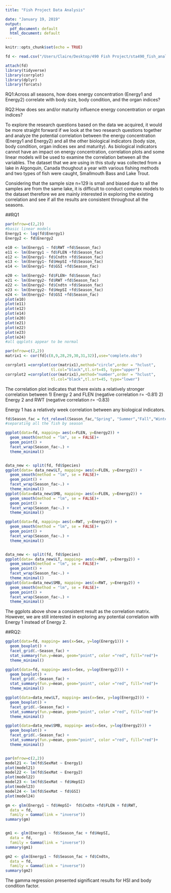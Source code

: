 ```yaml
---
title: "Fish Project Data Analysis"

date: "January 19, 2019"
output:
  pdf_document: default
  html_document: default
---
```


```r
knitr::opts_chunk$set(echo = TRUE)
```

```r
fd <- read.csv("/Users/Claire/Desktop/490 Fish Project/sta490_fish_analysis/CleanData_scripted.csv")

attach(fd)
library(tidyverse)
library(corrplot)
library(dplyr)
library(forcats)

```

RQ1:Across all seasons, how does energy concentration (Energy1 and Energy2) correlate with body size, body condition, and the organ indices?

RQ2:How does sex and/or maturity influence energy concentration or organ indices?


To explore the research questions based on the data we acquired, it would be more straight forward if we look at the two research questions together and analyze the potential correlation between the energy concentration (Energy1 and Energy2) and all the other biological indicators (body size, body condition, organ indices sex and maturity). As biological indicators cannot have an impact on energy concentration, correlation plots and some linear models will be used to examine the correlation between all the variables. The dataset that we are using in this study was collected from a lake in Algonquin, Canada thoughout a year with various fishing methods and two types of fish were caught, Smallmouth Bass and Lake Trout.

Considering that the sample size n=129 is small and biased due to all the samples are from the same lake, it is difficult to conduct complex models to the dataset therefore we are mainly interested in exploring the existing correlation and see if all the results are consistent throughout all the seasons.


##RQ1
```r
par(mfrow=c(2,2))
#basic linear models 
Energy1 <- log(fd$Energy1)
Energy2 <- fd$Energy2

e10 <- lm(Energy1 ~ fd$RWT +fd$Season_fac)
e11 <- lm(Energy1 ~ fd$FLEN +fd$Season_fac)
e12 <- lm(Energy1~ fd$Cndtn +fd$Season_fac)
e13 <- lm(Energy1~ fd$HepSI +fd$Season_fac)
e14 <- lm(Energy1~ fd$GSI +fd$Season_fac)

e20 <- lm(Energy2~ fd$FLEN+ fd$Season_fac)
e21 <- lm(Energy2~ fd$RWT +fd$Season_fac)
e22 <- lm(Energy2~ fd$Cndtn +fd$Season_fac)
e23 <- lm(Energy2~ fd$HepSI +fd$Season_fac)
e24 <- lm(Energy2~ fd$GSI +fd$Season_fac)
plot(e10)
plot(e11)
plot(e12)
plot(e14)
plot(e20)
plot(e21)
plot(e22)
plot(e23)
plot(e24)
#all qqplots appear to be normal
```

```r
par(mfrow=c(2,2))
matrix1 <- cor(fd[c(8,9,28,29,30,31,32)],use="complete.obs")

corrplot1 =corrplot(cor(matrix1),method="circle",order = "hclust",
                    tl.col="black",tl.srt=45, type="upper")
corrplot2 =corrplot(cor(matrix1),method="number",order = "hclust",
                    tl.col="black",tl.srt=45, type="lower")


```

The correlation plot indicates that there exists a relatively stronger correlation between 
1) Energy 2 and FLEN (negative correlation r= -0.81) 
2) Energy 2 and RWT (negative correlation r= -0.83)

Energy 1 has a relatively week correlation between any biological indicators.


```r
fd$Season_fac = fct_relevel(Season_fac,"Spring", "Summer","Fall","Winter")
#separating all the fish by season

ggplot(data=fd, mapping= aes(x=FLEN, y=Energy2)) +
  geom_smooth(method = "lm", se = FALSE)+
  geom_point() +
  facet_wrap(Season_fac~.) +
  theme_minimal() 


data_new <- split(fd, fd$Species)
ggplot(data= data_new$LT, mapping= aes(x=FLEN, y=Energy2)) +
  geom_smooth(method = "lm", se = FALSE)+
  geom_point() +
  facet_wrap(Season_fac~.) +
  theme_minimal() 
ggplot(data=data_new$SMB, mapping= aes(x=FLEN, y=Energy2)) +
  geom_smooth(method = "lm", se = FALSE)+
  geom_point() +
  facet_wrap(Season_fac~.) +
  theme_minimal() 


```
```r

ggplot(data=fd, mapping= aes(x=RWT, y=Energy2)) +
  geom_smooth(method = "lm", se = FALSE)+
  geom_point() +
  facet_wrap(Season_fac~.) +
  theme_minimal() 


data_new <- split(fd, fd$Species)
ggplot(data= data_new$LT, mapping= aes(x=RWT, y=Energy2)) +
  geom_smooth(method = "lm", se = FALSE)+
  geom_point() +
  facet_wrap(Season_fac~.) +
  theme_minimal() 
ggplot(data=data_new$SMB, mapping= aes(x=RWT, y=Energy2)) +
  geom_smooth(method = "lm", se = FALSE)+
  geom_point() +
  facet_wrap(Season_fac~.) +
  theme_minimal() 


```


The ggplots above show a consistent result as the correlation matrix. However, we are still interested in exploring any potential correlation with Energy 1 instead of Energy 2.

##RQ2:

```r


ggplot(data=fd, mapping= aes(x=Sex, y=log(Energy1))) +
  geom_boxplot() +
  facet_grid(.~Season_fac) +
  stat_summary(fun.y=mean, geom="point", color ="red", fill="red")+
  theme_minimal()

ggplot(data=fd, mapping= aes(x=Sex, y=log(Energy2))) +
  geom_boxplot() +
  facet_grid(.~Season_fac) +
  stat_summary(fun.y=mean, geom="point", color ="red", fill="red")+
  theme_minimal()

ggplot(data=data_new$LT, mapping= aes(x=Sex, y=log(Energy2))) +
  geom_boxplot() +
  facet_grid(.~Season_fac) +
  stat_summary(fun.y=mean, geom="point", color ="red", fill="red")+
  theme_minimal()

ggplot(data=data_new$SMB, mapping= aes(x=Sex, y=log(Energy2))) +
  geom_boxplot() +
  facet_grid(.~Season_fac) +
  stat_summary(fun.y=mean, geom="point", color ="red", fill="red")+
  theme_minimal()



```


```r
par(mfrow=c(2,2))
model21 <- lm(fd$SexMat ~ Energy1)
plot(model21)
model22 <- lm(fd$SexMat ~ Energy2)
plot(model22)
model23 <- lm(fd$SexMat ~ fd$HepSI)
plot(model23)
model24 <- lm(fd$SexMat ~ fd$GSI)
plot(model24)


```


```r
gm <- glm(Energy1 ~ fd$HepSI+  fd$Cndtn +fd$FLEN + fd$RWT,
  data = fd,
  family = Gamma(link = "inverse"))
summary(gm)


gm1 <- glm(Energy1 ~ fd$Season_fac + fd$HepSI,
  data = fd,
  family = Gamma(link = "inverse"))
summary(gm1)

gm2 <- glm(Energy1 ~ fd$Season_fac + fd$Cndtn,
  data = fd,
  family = Gamma(link = "inverse"))
summary(gm2)

```

The gamma regression presented significant results for HSI and body condition factor.




